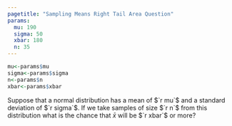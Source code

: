 ```yaml
---
pagetitle: "Sampling Means Right Tail Area Question"
params:
  mu: 190 
  sigma: 50 
  xbar: 180 
  n: 35 
---
```


```r
mu<-params$mu
sigma<-params$sigma
n<-params$n 
xbar<-params$xbar
```

Suppose that a normal distribution has a mean of $`r mu`$ and a standard deviation of $`r sigma`$. If we take samples of size $`r n`$ from this distribution what is the chance that $\bar x$ will be $`r xbar`$ or more?
